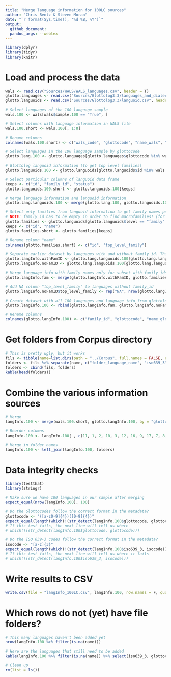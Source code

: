 ```yaml
---
title: "Merge language information for 100LC sources"
author: "Chris Bentz & Steven Moran"
date: "`r format(Sys.time(), '%d %B, %Y')`"
output:
  github_document:
  pandoc_args: --webtex
---
```


```r
library(dplyr)
library(tidyr)
library(knitr)
```

# Load and process the data

```r
wals <- read.csv("Sources/WALS/WALS_languages.csv", header = T)
glotto.languages <- read.csv("Sources/Glottolog3.3/languages_and_dialects_geo.csv", header = T)
glotto.languoids <- read.csv("Sources/Glottolog3.3/languoid.csv", header = T)

# Select languages of the 100 language sample
wals.100 <- wals[wals$sample.100 == "True", ]

# Select columns with language information in WALS file
wals.100.short <- wals.100[, 1:8]

# Rename columns
colnames(wals.100.short) <- c("wals_code", "glottocode", "name_wals", "latitude_wals", "longitude_wals", "macroarea_wals", "genus_wals", "family_wals")

# Select languages in the 100 language sample by glottocode
glotto.lang.100 <- glotto.languages[glotto.languages$glottocode %in% wals.100.short$glottocode, ]

# Glottolog languoid information (to get top level families)
glotto.languoids.100 <- glotto.languoids[glotto.languoids$id %in% wals.100.short$glottocode, ]

# Select particular columns of languoid data frame
keeps <- c("id", "family_id", "status")
glotto.languoids.100.short <- glotto.languoids.100[keeps]

# Merge language information and languoid information
glotto.lang.languoids.100 <- merge(glotto.lang.100, glotto.languoids.100.short, by.x = "glottocode", by.y = "id")

# Select only families from languoid information to get family names per language
# NOTE: family_id has to be empty in order to find macrofamilies! (for whatever reason)
glotto.families <- glotto.languoids[glotto.languoids$level == "family" & glotto.languoids$family_id == "",]
keeps <- c("id", "name")
glotto.families.short <- glotto.families[keeps]

# Rename column "name"
colnames(glotto.families.short) <- c("id", "top_level_family")

# Separate earlier dataset by languages with and without family_id. This is necessary to merge with top_level_family names
glotto.langInfo.withFamID <- glotto.lang.languoids.100[glotto.lang.languoids.100$family_id != "",]
glotto.langInfo.noFamID <- glotto.lang.languoids.100[glotto.lang.languoids.100$family_id == "",]

# Merge language info with family names only for subset with family ids
glotto.langInfo.fam <- merge(glotto.langInfo.withFamID, glotto.families.short, by.x = "family_id", by.y ="id")

# Add NA column "top_level_family" to languages without family_id
glotto.langInfo.noFamID$top_level_family <- rep("NA", nrow(glotto.langInfo.noFamID))

# Create dataset with all 100 languages and language info from glottolog
glotto.langInfo.100 <- rbind(glotto.langInfo.fam, glotto.langInfo.noFamID)

# Rename columns
colnames(glotto.langInfo.100) <- c("family_id", "glottocode", "name_glotto", "iso639_3", "level", "macroarea_glotto", "latitude_glotto", "longitude_glotto", "status", "top_level_family")
```

# Get folders from Corpus directory

```r
# This is pretty ugly, but it works
fils <- tibble(name=list.dirs(path = "../Corpus", full.names = FALSE, recursive = FALSE))
folders <- fils %>% separate(name, c("folder_language_name", "iso639_3"), sep="_(?=[a-z]{3}$)")
folders <- cbind(fils, folders)
kable(head(folders))
```

# Combine the various information sources

```r
# Merge
langInfo.100 <- merge(wals.100.short, glotto.langInfo.100, by = "glottocode")

# Reorder columns
langInfo.100 <- langInfo.100[ , c(11, 1, 2, 10, 3, 12, 16, 9, 17, 7, 8, 13, 6, 14, 15, 4, 5)]

# Merge in folder names
langInfo.100 <- left_join(langInfo.100, folders)
```


# Data integrity checks

```r
library(testthat)
library(stringr)

# Make sure we have 100 languages in our sample after merging
expect_equal(nrow(langInfo.100), 100)

# Do the Glottocodes follow the correct format in the metadata?
glottocode <- "([a-z0-9]{4})([0-9]{4})"
expect_equal(length(which(!(str_detect(langInfo.100$glottocode, glottocode)))), 0)
# If this test fails, the next line will tell us where
# which(!(str_detect(langInfo.100$glottocode, glottocode)))

# Do the ISO 639-3 codes follow the correct format in the metadata?
isocode <- "[a-z]{3}"
expect_equal(length(which(!(str_detect(langInfo.100$iso639_3, isocode)))), 0)
# If this test fails, the next line will tell us where it fails
# which(!(str_detect(langInfo.100$iso639_3, isocode)))
```

# Write results to CSV
```r
write.csv(file = "langInfo_100LC.csv", langInfo.100, row.names = F, quote=FALSE)
```

# Which rows do not (yet) have file folders?

```r
# This many languages haven't been added yet
nrow(langInfo.100 %>% filter(is.na(name)))

# Here are the languages that still need to be added
kable(langInfo.100 %>% filter(is.na(name)) %>% select(iso639_3, glottocode, name_glotto, name_wals))
```

```r
# Clean up
rm(list = ls())
```